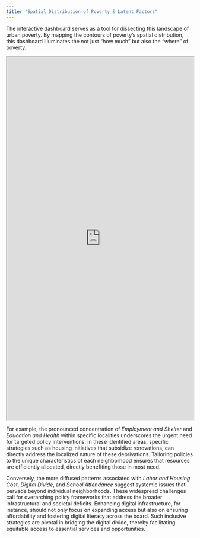 ```yaml
---
title: "Spatial Distribution of Poverty & Latent Factors"
---
```


The interactive dashboard serves as a tool for dissecting this landscape of urban poverty. By mapping the contours of poverty's spatial distribution, this dashboard illuminates the not just "how much" but also the "where" of poverty.

<iframe src="https://gregoryho.shinyapps.io/interactive_mdpi/" width="100%" height="980">

</iframe>

For example, the pronounced concentration of *Employment and Shelter* and *Education and Health* within specific localities underscores the urgent need for targeted policy interventions. In these identified areas, specific strategies such as housing initiatives that subsidize renovations, can directly address the localized nature of these deprivations. Tailoring policies to the unique characteristics of each neighborhood ensures that resources are efficiently allocated, directly benefiting those in most need.

Conversely, the more diffused patterns associated with *Labor and Housing Cost*, *Digital Divide*, and *School Attendance* suggest systemic issues that pervade beyond individual neighborhoods. These widespread challenges call for overarching policy frameworks that address the broader infrastructural and societal deficits. Enhancing digital infrastructure, for instance, should not only focus on expanding access but also on ensuring affordability and fostering digital literacy across the board. Such inclusive strategies are pivotal in bridging the digital divide, thereby facilitating equitable access to essential services and opportunities.
